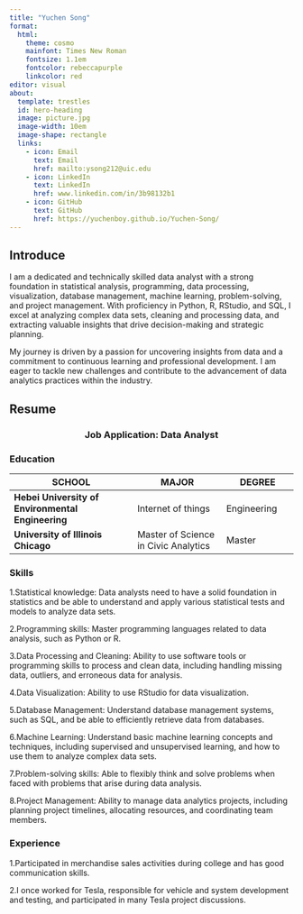```yaml
---
title: "Yuchen Song"
format:
  html: 
    theme: cosmo
    mainfont: Times New Roman
    fontsize: 1.1em
    fontcolor: rebeccapurple
    linkcolor: red
editor: visual
about:
  template: trestles
  id: hero-heading
  image: picture.jpg
  image-width: 10em
  image-shape: rectangle
  links: 
    - icon: Email
      text: Email
      href: mailto:ysong212@uic.edu
    - icon: LinkedIn
      text: LinkedIn
      href: www.linkedin.com/in/3b98132b1
    - icon: GitHub
      text: GitHub
      href: https://yuchenboy.github.io/Yuchen-Song/
---
```


## Introduce

I am a dedicated and technically skilled data analyst with a strong foundation in statistical analysis, programming, data processing, visualization, database management, machine learning, problem-solving, and project management. With proficiency in Python, R, RStudio, and SQL, I excel at analyzing complex data sets, cleaning and processing data, and extracting valuable insights that drive decision-making and strategic planning.

My journey is driven by a passion for uncovering insights from data and a commitment to continuous learning and professional development. I am eager to tackle new challenges and contribute to the advancement of data analytics practices within the industry.

## Resume

<html>

<head>

```{=html}
<style>
.center {
  text-align: center;
}
</style>
```
</head>

<body>

::: center
<h3>Job Application: Data Analyst</h3>
:::

### Education

| SCHOOL                                            | MAJOR                                | DEGREE      |
|-------------------------------|-----------------------|------------------|
| **Hebei University of Environmental Engineering** | Internet of things                   | Engineering |
| **University of Illinois Chicago**                | Master of Science in Civic Analytics | Master      |

### Skills

1.Statistical knowledge: Data analysts need to have a solid foundation in statistics and be able to understand and apply various statistical tests and models to analyze data sets.

2.Programming skills: Master programming languages related to data analysis, such as Python or R.

3.Data Processing and Cleaning: Ability to use software tools or programming skills to process and clean data, including handling missing data, outliers, and erroneous data for analysis.

4.Data Visualization: Ability to use RStudio for data visualization.

5.Database Management: Understand database management systems, such as SQL, and be able to efficiently retrieve data from databases.

6.Machine Learning: Understand basic machine learning concepts and techniques, including supervised and unsupervised learning, and how to use them to analyze complex data sets.

7.Problem-solving skills: Able to flexibly think and solve problems when faced with problems that arise during data analysis.

8.Project Management: Ability to manage data analytics projects, including planning project timelines, allocating resources, and coordinating team members.

### Experience

1.Participated in merchandise sales activities during college and has good communication skills.

2.I once worked for Tesla, responsible for vehicle and system development and testing, and participated in many Tesla project discussions.
